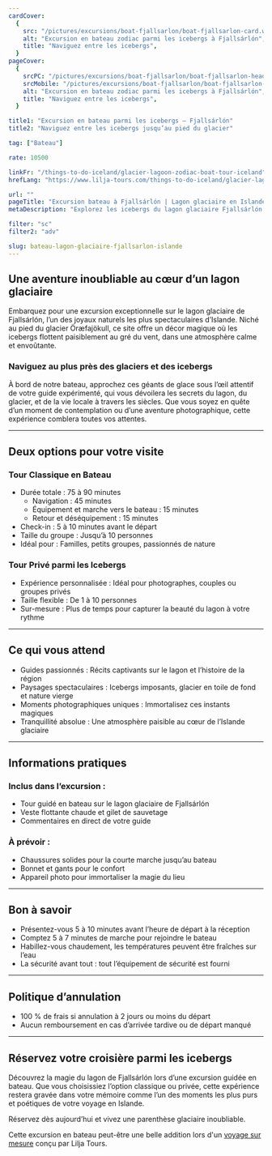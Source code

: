 ```yaml
---
cardCover:
  {
    src: "/pictures/excursions/boat-fjallsarlon/boat-fjallsarlon-card.webp",
    alt: "Excursion en bateau zodiac parmi les icebergs à Fjallsárlón",
    title: "Naviguez entre les icebergs",
  }
pageCover:
  {
    srcPC: "/pictures/excursions/boat-fjallsarlon/boat-fjallsarlon-header-pc.webp",
    srcMobile: "/pictures/excursions/boat-fjallsarlon/boat-fjallsarlon-header-mobile.webp",
    alt: "Excursion en bateau zodiac parmi les icebergs à Fjallsárlón",
    title: "Naviguez entre les icebergs",
  }

title1: "Excursion en bateau parmi les icebergs – Fjallsárlón"
title2: "Naviguez entre les icebergs jusqu’au pied du glacier"

tag: ["Bateau"]

rate: 10500

linkFr: "/things-to-do-iceland/glacier-lagoon-zodiac-boat-tour-iceland"
hrefLang: "https://www.lilja-tours.com/things-to-do-iceland/glacier-lagoon-zodiac-boat-tour-iceland"

url: ""
pageTitle: "Excursion bateau à Fjallsárlón | Lagon glaciaire en Islande"
metaDescription: "Explorez les icebergs du lagon glaciaire Fjallsárlón en bateau avec guide. Petit groupe ou privatif. Magique et inoubliable. Réservez maintenant !"

filter: "sc"
filter2: "adv"

slug: bateau-lagon-glaciaire-fjallsarlon-islande
---
```


## Une aventure inoubliable au cœur d’un lagon glaciaire

Embarquez pour une excursion exceptionnelle sur le lagon glaciaire de Fjallsárlón, l’un des joyaux naturels les plus spectaculaires d’Islande. Niché au pied du glacier Öræfajökull, ce site offre un décor magique où les icebergs flottent paisiblement au gré du vent, dans une atmosphère calme et envoûtante.

### Naviguez au plus près des glaciers et des icebergs

À bord de notre bateau, approchez ces géants de glace sous l’œil attentif de votre guide expérimenté, qui vous dévoilera les secrets du lagon, du glacier, et de la vie locale à travers les siècles. Que vous soyez en quête d’un moment de contemplation ou d’une aventure photographique, cette expérience comblera toutes vos attentes.

---

## Deux options pour votre visite

### Tour Classique en Bateau

- Durée totale : 75 à 90 minutes
  - Navigation : 45 minutes
  - Équipement et marche vers le bateau : 15 minutes
  - Retour et déséquipement : 15 minutes
- Check-in : 5 à 10 minutes avant le départ
- Taille du groupe : Jusqu’à 10 personnes
- Idéal pour : Familles, petits groupes, passionnés de nature

### Tour Privé parmi les Icebergs

- Expérience personnalisée : Idéal pour photographes, couples ou groupes privés
- Taille flexible : De 1 à 10 personnes
- Sur-mesure : Plus de temps pour capturer la beauté du lagon à votre rythme

---

## Ce qui vous attend

- Guides passionnés : Récits captivants sur le lagon et l’histoire de la région
- Paysages spectaculaires : Icebergs imposants, glacier en toile de fond et nature vierge
- Moments photographiques uniques : Immortalisez ces instants magiques
- Tranquillité absolue : Une atmosphère paisible au cœur de l’Islande glaciaire

---

## Informations pratiques

### Inclus dans l’excursion :

- Tour guidé en bateau sur le lagon glaciaire de Fjallsárlón
- Veste flottante chaude et gilet de sauvetage
- Commentaires en direct de votre guide

### À prévoir :

- Chaussures solides pour la courte marche jusqu’au bateau
- Bonnet et gants pour le confort
- Appareil photo pour immortaliser la magie du lieu

---

## Bon à savoir

- Présentez-vous 5 à 10 minutes avant l’heure de départ à la réception
- Comptez 5 à 7 minutes de marche pour rejoindre le bateau
- Habillez-vous chaudement, les températures peuvent être fraîches sur l’eau
- La sécurité avant tout : tout l’équipement de sécurité est fourni

---

## Politique d’annulation

- 100 % de frais si annulation à 2 jours ou moins du départ
- Aucun remboursement en cas d’arrivée tardive ou de départ manqué

---

## Réservez votre croisière parmi les icebergs

Découvrez la magie du lagon de Fjallsárlón lors d’une excursion guidée en bateau. Que vous choisissiez l’option classique ou privée, cette expérience restera gravée dans votre mémoire comme l’un des moments les plus purs et poétiques de votre voyage en Islande.

Réservez dès aujourd’hui et vivez une parenthèse glaciaire inoubliable.

<script
  type="text/javascript"
  src="https://widgets.bokun.io/assets/javascripts/apps/build/BokunWidgetsLoader.js?bookingChannelUUID=97236c68-b945-4a96-8587-660bdc4c45fd"
  async
></script>

<div
  class="bokunWidget"
  data-src="https://widgets.bokun.io/online-sales/97236c68-b945-4a96-8587-660bdc4c45fd/experience-calendar/6797"
></div>

Cette excursion en bateau peut-être une belle addition lors d'un <a href="/fr/circuits/" title="Demande de devis voyage sur mesure">voyage sur mesure</a> conçu par Lilja Tours.
